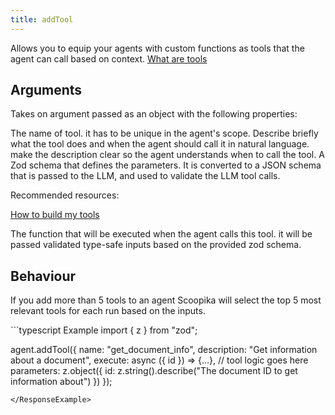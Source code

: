 ```yaml
---
title: addTool
---
```


Allows you to equip your agents with custom functions as tools that the agent can call based on context. [What are tools](/tools)

## Arguments

Takes on argument passed as an object with the following properties:

<ParamField path="name" type="string" required>
  The name of tool. it has to be unique in the agent's scope.
</ParamField>

<ParamField path="description" type="string">
  Describe briefly what the tool does and when the agent should call it in natural language. make the description clear so the agent understands when to call the tool.
</ParamField>

<ParamField path="schema" type="Zod Schema" required>
  A Zod schema that defines the parameters. It is converted to a JSON schema that is passed to the LLM, and used to validate the LLM tool calls.

  Recommended resources:

  [How to build my tools](/guides/how-to-build-my-tools)
</ParamField>

<ParamField path="execute" type="Function" required>
	The function that will be executed when the agent calls this tool. it will be passed validated type-safe inputs based on the provided zod schema.
</ParamField>

## Behaviour

If you add more than 5 tools to an agent Scoopika will select the top 5 most relevant tools for each run based on the inputs.

<ResponseExample>
```typescript Example
import { z } from "zod";

agent.addTool({
	name: "get_document_info",
	description: "Get information about a document",
	execute: async ({ id }) => {...}, // tool logic goes here
	parameters: z.object({
		id: z.string().describe("The document ID to get information about")
	})
});
```
</ResponseExample>
